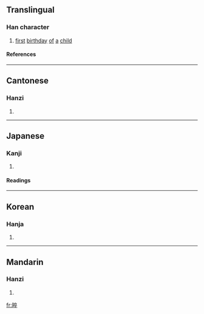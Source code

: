 ==Translingual==
===Han character===
{{Han char|rn=72|rad=日|as=08|sn=12|four=6004<sub>8</sub>|canj=日卜人十 (AYOJ)}}
# [[first]] [[birthday]] [[of]] [[a]] [[child]]
====References====
{{Han ref|kx=0496.240|dkj=13977|dj=0862.090|hdz=21520.050|uh=666C|ud=26220|bh=D9A2|bd=55714}}

----
==Cantonese==
===Hanzi===
{{yue-hanzi|jyut=|y=jeui3}}
# {{defn|Cantonese}}

----
==Japanese==
===Kanji===
{{ja-kanji|grade=|rs=日08}}
# {{defn|Japanese}} 
====Readings====
{{ja-readings|on=[[さい]] (sai), [[すい]] (sui)|kun=[[ひとまわり]] (hitomawari)}}

----
==Korean==
===Hanja===
{{ko-hanja|hangeul=[[쉬]], [[수]]|eumhun=|rv=swi, su|mr=swi, su|y=swi, swu}}
# {{defn|Korean}}

----
==Mandarin==
===Hanzi===
{{cmn-hanzi|pin=[[zuì]] ([[zui4]])|wg=tsui<sup>4</sup>}}
# {{defn|Mandarin}}

[[fr:晬]]